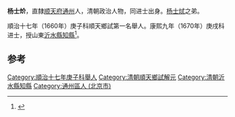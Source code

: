 '''杨士炌'''，直隸[[顺天府|顺天府]][[通州|通州]]人，清朝政治人物，同进士出身。[[杨士烒|杨士烒]]之弟。

順治十七年（1660年）庚子科順天鄉試第一名舉人。康熙九年（1670年）庚戌科进士，授山東[[沂水縣|沂水縣]][[知縣|知縣]]<ref>{{cite news|author=陈泽希|title=清代北京汉人进士考|url=http://szb.bjedu.cn/jysh/2010-10-15/879.html|accessdate=2013-08-25|newspaper=京教纵横|deadurl=yes|archiveurl=https://web.archive.org/web/20130921053444/http://szb.bjedu.cn/jysh/2010-10-15/879.html|archivedate=2013-09-21}}</ref>。

==参考==
{{Reflist}}
{{清朝人物小作品}}
{{康熙九年庚戌科殿試金榜}}
{{DEFAULTSORT:Yang杨}}
[[Category:順治十七年庚子科舉人|Category:順治十七年庚子科舉人]]
[[Category:清朝順天鄉試解元|Category:清朝順天鄉試解元]]
[[Category:清朝沂水縣知縣|Category:清朝沂水縣知縣]]
[[Category:通州區人_(北京市)|Category:通州區人 (北京市)]]